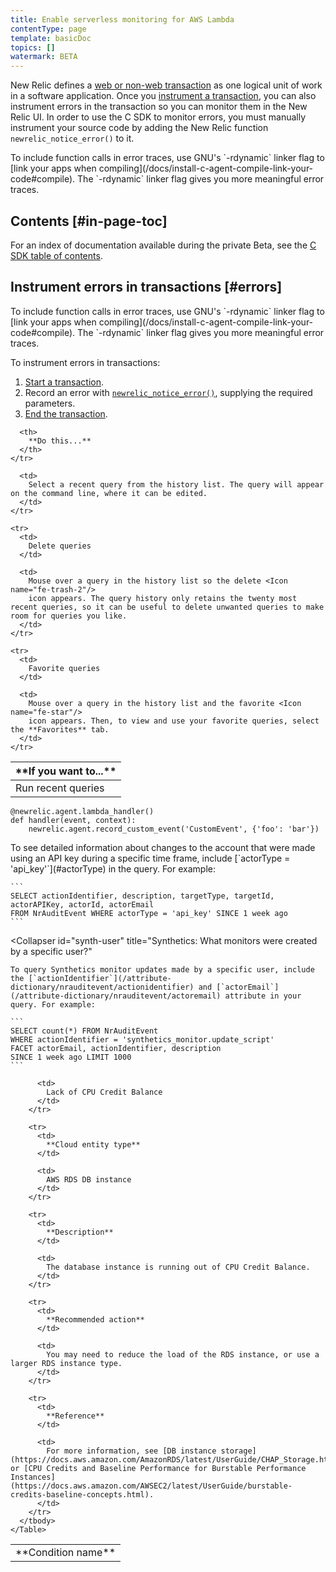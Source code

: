 ```yaml
---
title: Enable serverless monitoring for AWS Lambda
contentType: page
template: basicDoc
topics: []
watermark: BETA
---
```


New Relic defines a [web or non-web transaction](/docs/apm/transactions/intro-transactions/transactions-new-relic-apm) as one logical unit of work in a software application. Once you [instrument a transaction](/docs/instrument-transactions-c-agent), you can also instrument errors in the transaction so you can monitor them in the New Relic UI. In order to use the C SDK to monitor errors, you must manually instrument your source code by adding the New Relic function `newrelic_notice_error()` to it.

<Callout variant="tip">
  To include function calls in error traces, use GNU's `-rdynamic` linker flag to [link your apps when compiling](/docs/install-c-agent-compile-link-your-code#compile). The `-rdynamic` linker flag gives you more meaningful error traces.
</Callout>

## Contents [#in-page-toc]

For an index of documentation available during the private Beta, see the [C SDK table of contents](https://docs.newrelic.com/docs/c-agent-table-contents).

## Instrument errors in transactions [#errors]

<Callout title="Code" variant="tip">
  To include function calls in error traces, use GNU's `-rdynamic` linker flag to [link your apps when compiling](/docs/install-c-agent-compile-link-your-code#compile). The `-rdynamic` linker flag gives you more meaningful error traces.
</Callout>

To instrument errors in transactions:

1. [Start a transaction](/docs/instrument-transactions-c-agent#start-transaction).
2. Record an error with [`newrelic_notice_error()`](https://source.datanerd.us/c-agent/c-agent/blob/master/examples/ex_notice_error.c), supplying the required parameters.
3. [End the transaction](/docs/instrument-transactions-c-agent#end-transaction).

<Table>
  <thead>
    <tr>
      <th style={{ width: "200px" }}>
        **If you want to...**
      </th>

      <th>
        **Do this...**
      </th>
    </tr>
  </thead>

  <tbody>
    <tr>
      <td>
        Run recent queries
      </td>

      <td>
        Select a recent query from the history list. The query will appear on the command line, where it can be edited.
      </td>
    </tr>

    <tr>
      <td>
        Delete queries
      </td>

      <td>
        Mouse over a query in the history list so the delete <Icon name="fe-trash-2"/>
        icon appears. The query history only retains the twenty most recent queries, so it can be useful to delete unwanted queries to make room for queries you like.
      </td>
    </tr>

    <tr>
      <td>
        Favorite queries
      </td>

      <td>
        Mouse over a query in the history list and the favorite <Icon name="fe-star"/>
        icon appears. Then, to view and use your favorite queries, select the **Favorites** tab.
      </td>
    </tr>
  </tbody>
</Table>


```
@newrelic.agent.lambda_handler()
def handler(event, context):
    newrelic.agent.record_custom_event('CustomEvent', {'foo': 'bar'})
```

<CollapserGroup>
  <Collapser
    id="events-api-key"
    title="What account changes have been made using an API key?"
  >
    To see detailed information about changes to the account that were made using an API key during a specific time frame, include [`actorType = 'api_key'`](#actorType) in the query. For example:

    ```
    SELECT actionIdentifier, description, targetType, targetId, actorAPIKey, actorId, actorEmail 
    FROM NrAuditEvent WHERE actorType = 'api_key' SINCE 1 week ago
    ```
  </Collapser>

  <Collapser
    id="synth-user"
    title="Synthetics: What monitors were created by a specific user?"
  >
    To query Synthetics monitor updates made by a specific user, include the [`actionIdentifier`](/attribute-dictionary/nrauditevent/actionidentifier) and [`actorEmail`](/attribute-dictionary/nrauditevent/actoremail) attribute in your query. For example:

    ```
    SELECT count(*) FROM NrAuditEvent 
    WHERE actionIdentifier = 'synthetics_monitor.update_script' 
    FACET actorEmail, actionIdentifier, description 
    SINCE 1 week ago LIMIT 1000
    ```
  </Collapser>
</CollapserGroup>

<CollapserGroup>
  <Collapser
    id="lack-cpu-credit-balance"
    title="Lack of CPU Credit Balance"
  >
    <Table>
      <tbody>
        <tr>
          <td>
            **Condition name**
          </td>

          <td>
            Lack of CPU Credit Balance
          </td>
        </tr>

        <tr>
          <td>
            **Cloud entity type**
          </td>

          <td>
            AWS RDS DB instance
          </td>
        </tr>

        <tr>
          <td>
            **Description**
          </td>

          <td>
            The database instance is running out of CPU Credit Balance.
          </td>
        </tr>

        <tr>
          <td>
            **Recommended action**
          </td>

          <td>
            You may need to reduce the load of the RDS instance, or use a larger RDS instance type.
          </td>
        </tr>

        <tr>
          <td>
            **Reference**
          </td>

          <td>
            For more information, see [DB instance storage](https://docs.aws.amazon.com/AmazonRDS/latest/UserGuide/CHAP_Storage.html) or [CPU Credits and Baseline Performance for Burstable Performance Instances](https://docs.aws.amazon.com/AWSEC2/latest/UserGuide/burstable-credits-baseline-concepts.html).
          </td>
        </tr>
      </tbody>
    </Table>
  </Collapser>
</CollapserGroup>
